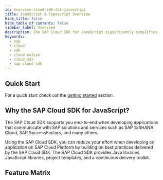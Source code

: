 ```yaml
---
id: overview-cloud-sdk-for-javascript
title: JavaScript & Typescript Overview
hide_title: false
hide_table_of_contents: false
sidebar_label: Overview
description: The SAP Cloud SDK for JavaScript significantly simplifies extending and developing applications with SAP Cloud Platform
keywords:
  - sap
  - cloud
  - sdk
  - cloud native
  - cloud sdk
  - sap cloud sdk
---
```



<BuildBadge /> <LicenseBadge />

<div className="logo logo-js"></div>

## Quick Start

For a quick start check out the [getting started](getting-started) section.

## Why the SAP Cloud SDK for JavaScript?

The SAP Cloud SDK supports you end-to-end when developing applications that communicate with SAP solutions and services such as SAP S/4HANA Cloud, SAP SuccessFactors, and many others.

Using the SAP Cloud SDK, you can reduce your effort when developing an application on SAP Cloud Platform by building on best practices delivered by the SAP Cloud SDK.
The SAP Cloud SDK provides Java libraries, JavaScript libraries, project templates, and a continuous delivery toolkit.

## Feature Matrix

<JsFeatureTable />
